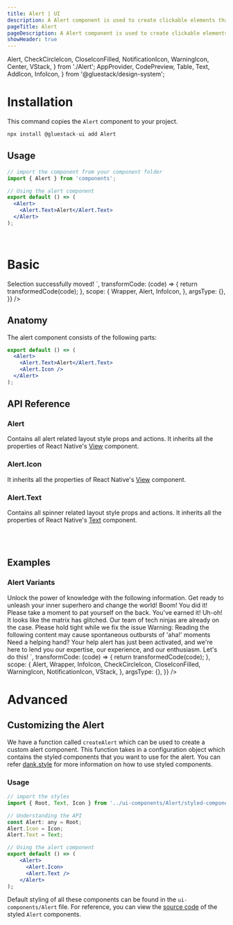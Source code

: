 ```yaml
---
title: Alert | UI
description: A Alert component is used to create clickable elements that perform an action when pressed.
pageTitle: Alert
pageDescription: A Alert component is used to create clickable elements that perform an action when pressed.
showHeader: true
---
```



<Meta title="components/Alert" />

  Alert,
  CheckCircleIcon,
  CloseIconFilled,
  NotificationIcon,
  WarningIcon,
  Center,
  VStack,
} from './Alert';
  AppProvider,
  CodePreview,
  Table,
  Text,
  AddIcon,
  InfoIcon,
} from '@gluestack/design-system';


# Installation

This command copies the `Alert` component to your project.

```jsx
npx install @gluestack-ui add Alert
```

## Usage

```jsx
// import the component from your component folder
import { Alert } from 'components';

// Using the alert component
export default () => (
  <Alert>
    <Alert.Text>Alert</Alert.Text>
  </Alert>
);
```

<br />

# Basic

<AppProvider>
  <CodePreview
    showComponentRenderer={true}
    showArgsController={false}
    metaData={{
      code: `
 <Alert>
  <Alert.Icon>
    <InfoIcon />
  </Alert.Icon>
  <Alert.Text>Selection successfully moved!</Alert.Text>
</Alert>
`,
      transformCode: (code) => {
        return transformedCode(code);
      },
      scope: {
        Wrapper,
        Alert,
        InfoIcon,
      },
      argsType: {},
    }}
  />
</AppProvider>
<br />

## Anatomy

The alert component consists of the following parts:

```jsx
export default () => (
  <Alert>
    <Alert.Text>Alert</Alert.Text>
    <Alert.Icon />
  </Alert>
);
```

## API Reference

### Alert

Contains all alert related layout style props and actions.
It inherits all the properties of React Native's [View](https://reactnative.dev/docs/pressable#props) component.

### Alert.Icon

It inherits all the properties of React Native's [View](https://reactnative.dev/docs/view#props) component.

### Alert.Text

Contains all spinner related layout style props and actions.
It inherits all the properties of React Native's [Text](https://reactnative.dev/docs/text#props) component.

<br />
<br />

## Examples

### Alert Variants

<AppProvider>
  <CodePreview
    showComponentRenderer={true}
    showArgsController={false}
    metaData={{
      code: `
      <VStack space="md" w="100%" justifyContent="center" alignItems="center">
        <Alert action="info">
          <Alert.Icon>
            <InfoIcon />
          </Alert.Icon>
          <Alert.Text>
            Unlock the power of knowledge with the following information. Get
            ready to unleash your inner superhero and change the world!
          </Alert.Text>
        </Alert>
        <Alert action="success">
          <Alert.Icon>
            <CheckCircleIcon />
          </Alert.Icon>
          <Alert.Text>
            Boom! You did it! Please take a moment to pat yourself on the back.
            You've earned it!
          </Alert.Text>
        </Alert>
        <Alert action="error">
          <Alert.Icon>
            <CloseIconFilled />
          </Alert.Icon>
          <Alert.Text>
            Uh-oh! It looks like the matrix has glitched. Our team of tech
            ninjas are already on the case. Please hold tight while we fix the
            issue
          </Alert.Text>
        </Alert>
        <Alert action="warning">
          <Alert.Icon>
            <WarningIcon />
          </Alert.Icon>
          <Alert.Text>
            Warning: Reading the following content may cause spontaneous
            outbursts of 'aha!' moments
          </Alert.Text>
        </Alert>
        <Alert action="muted">
          <Alert.Icon>
            <NotificationIcon />
          </Alert.Icon>
          <Alert.Text>
            Need a helping hand? Your help alert has just been activated, and
            we're here to lend you our expertise, our experience, and our
            enthusiasm. Let's do this!
          </Alert.Text>
        </Alert>
      </VStack>
`,
      transformCode: (code) => {
        return transformedCode(code);
      },
      scope: {
        Alert,
        Wrapper,
        InfoIcon,
        CheckCircleIcon,
        CloseIconFilled,
        WarningIcon,
        NotificationIcon,
        VStack,
      },
      argsType: {},
    }}
  />
</AppProvider>

<br />

# Advanced

## Customizing the Alert

We have a function called `createAlert` which can be used to create a custom alert component. This function takes in a configuration object which contains the styled components that you want to use for the alert. You can refer [dank.style](https://dank.style/) for more information on how to use styled components.

### Usage

```jsx
// import the styles
import { Root, Text, Icon } from '../ui-components/Alert/styled-components';

// Understanding the API
const Alert: any = Root;
Alert.Icon = Icon;
Alert.Text = Text;

// Using the alert component
export default () => (
    <Alert>
      <Alert.Icon>
      <Alert.Text />
    </Alert>
);
```

Default styling of all these components can be found in the `ui-components/Alert` file. For reference, you can view the [source code](https://github.com/gluestack/gluestack-ui/blob/development/example/storybook/src/ui-components/Alert/index.tsx) of the styled `Alert` components.
